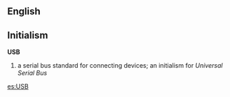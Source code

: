 {{wikipediaAlt|Universal Serial Bus}}
==English==
==Initialism==
'''USB'''
#a serial bus standard for connecting devices; an initialism for ''Universal Serial Bus''

[[es:USB]]